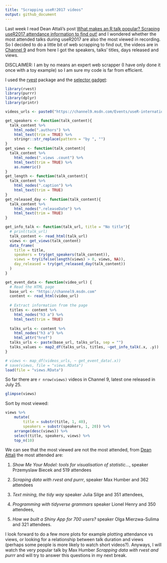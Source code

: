 ```yaml
---
title: "Scrapping useR!2017 videos"
output: github_document
---
```


Last week I read Dean Attali's post [What makes an R talk popular? Scraping useR2017 attendance information to find out!](What makes an R talk popular? Scraping useR2017 attendance information to find out!) and I wondered
whether the most attended talks during useR2017 are also the most viewed in recording. So I decided to do a little bit of 
web scrapping to find out, the videos are in
[Channel 9](https://channel9.msdn.com/Events/useR-international-R-User-conferences/useR-International-R-User-2017-Conference?sort=status&direction=desc&page=1) and from here I got the speakers, talks' titles, days released and views.

DISCLAIMER: I am by no means an expert web scrapper (I have only done it once with a toy example) so
I am sure my code is far from efficient.

I used the [rvest](https://github.com/hadley/rvest) package and the [selector gadget](http://selectorgadget.com):

```r
library(rvest)
library(purrr)
library(dplyr)
library(printr)

videos_urls <- paste0("https://channel9.msdn.com/Events/useR-international-R-User-conferences/useR-International-R-User-2017-Conference?sort=status&direction=desc&page=", 1:16)

get_speakers <- function(talk_content){
  talk_content %>%
    html_node(".authors") %>%
    html_text(trim = TRUE) %>%
    stringr::str_replace(pattern = "by ", "")
}
get_views <- function(talk_content){
  talk_content %>%
    html_nodes(".views .count") %>%
    html_text(trim = TRUE) %>%
    as.numeric()
}
get_length <- function(talk_content){
  talk_content %>%
    html_nodes(".caption") %>%
    html_text(trim = TRUE) 
}
get_released_day <- function(talk_content){
  talk_content %>%
    html_nodes(".releaseDate") %>%
    html_text(trim = TRUE) 
}

get_info_talk <- function(talk_url, title = "No title"){ 
  # print(talk_url)
  talk_content <- read_html(talk_url) 
  views <- get_views(talk_content)
  data_frame(
    title = title,
    speakers = try(get_speakers(talk_content)),
    views = try(ifelse(length(views) > 0, views, NA)),
    day_released = try(get_released_day(talk_content))
  )
}

get_event_data <- function(video_url) {
  # Read the HTML page
  base_url <- "https://channel9.msdn.com"
  content <- read_html(video_url)
  
  # Extract information from the page
  titles <- content %>% 
    html_nodes("h3 a") %>%
    html_text(trim = TRUE)
  
  talks_urls <- content %>% 
    html_nodes("h3 a") %>%
    html_attr("href")
  talks_urls <- paste(base_url, talks_urls, sep = "")
  talks_values <- map2_df(talks_urls, titles, ~get_info_talk(.x, .y))
}

# views <- map_df(videos_urls, ~ get_event_data(.x))
# save(views, file = "views.RData")
load(file = "views.RData")
```

So far there are `r nrow(views)` videos in Channel 9, latest one released in
July 25. 

```r
glimpse(views)
```

Sort by most viewed:

```r
views %>%
    mutate(
        title = substr(title, 1, 40), 
        speakers = substr(speakers, 1, 20)) %>%
    arrange(desc(views)) %>%
    select(title, speakers, views) %>%
    top_n(10)
```

We can see that the most viewed are not the most attended, from [Dean Attali](http://deanattali.com/blog/user2017/) the most attended are:

1. *Show Me Your Model: tools for visualisation of statistic…*, speaker Przemyslaw Biecek 
and 519 attendees

2. *Scraping data with rvest and purrr*, speaker Max Humber 
and 362 attendees

3. *Text mining, the tidy way* speaker Julia Silge and 351 attendees, 

4. *Programming with tidyverse grammars* speaker Lionel Henry and 350 attendees, 

5. *How we built a Shiny App for 700 users?* speaker Olga Mierzwa-Sulima and 321 attendees.

I look forward to do a few more plots for example plotting attendance vs views,
or looking for a relationship between talk duration and views (perhaps some people is 
more likely to watch short videos?). Anyways, I will watch the very popular talk by
Max Humber *Scrapping data with rvest and purrr* and will try to answer this 
questions in my next break.
